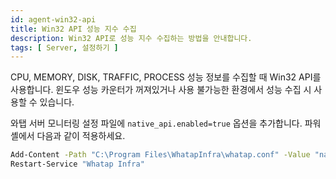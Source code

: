 ```yaml
---
id: agent-win32-api
title: Win32 API 성능 지수 수집
description: Win32 API로 성능 지수 수집하는 방법을 안내합니다.
tags: [ Server, 설정하기 ]
---
```


CPU, MEMORY, DISK, TRAFFIC, PROCESS 성능 정보를 수집할 때 Win32 API를 사용합니다. 윈도우 성능 카운터가 꺼져있거나 사용 불가능한 환경에서 성능 수집 시 사용할 수 있습니다.

와탭 서버 모니터링 설정 파일에 `native_api.enabled=true` 옵션을 추가합니다. 파워셸에서 다음과 같이 적용하세요.

```bash title='Windows Powershell'
Add-Content -Path "C:\Program Files\WhatapInfra\whatap.conf" -Value "native_api.enabled=true"
Restart-Service "Whatap Infra"
```